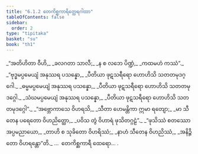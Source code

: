 ```yaml
---
title: "6.1.2 တေကိစ္ဆကာရိတ္ထေရဂါထာ"
tableOfContents: false
sidebar:
  order: 2
type: "tipitaka"
basket: "su"
book: "th1"
---
```



<DynamicBreadcrumb />

<Division number="381" book="th1" e="ch" v="19" p="282">

<Paragraph number="650" type="verses" book="th1">
_“အတိဟိတာ ဝီဟိ,_  
_ခလဂတာ သာလီ;_  
_န စ လဘေ ပိဏ္ဍံ,_  
_ကထမဟံ ကဿံ”._  

</Paragraph>

</Division>
<Division number="382" book="th1" e="ch" v="19" p="282">

<Paragraph number="651" type="verses" book="th1">
_“ဗုဒ္ဓမပ္ပမေယျံ အနုဿရ ပသန္နော,_  
_ပီတိယာ ဖုဋသရီရော ဟောဟိသိ သတတမုဒဂ္ဂေါ._  

</Paragraph>

</Division>
<Division number="383" book="th1" e="ch" v="19" p="282">

<Paragraph number="652" type="verses" book="th1">
_ဓမ္မမပ္ပမေယျံ အနုဿရ ပသန္နော,_  
_ပီတိယာ ဖုဋသရီရော ဟောဟိသိ သတတမုဒဂ္ဂေါ._  

</Paragraph>

</Division>
<Division number="384" book="th1" e="ch" v="19" p="282">

<Paragraph number="653" type="verses" book="th1">
_သံဃမပ္ပမေယျံ အနုဿရ ပသန္နော,_  
_ပီတိယာ ဖုဋသရီရော ဟောဟိသိ သတတမုဒဂ္ဂေါ”._  

</Paragraph>

</Division>
<Division number="385" book="th1" e="ch" v="19" p="283">

<Paragraph number="654" type="verses" book="th1">
_“အဗ္ဘောကာသေ ဝိဟရသိ,_  
_သီတာ ဟေမန္တိကာ ဣမာ ရတျော;_  
_မာ သီတေန ပရေတော ဝိဟညိတ္ထော,_  
_ပဝိသ တွံ ဝိဟာရံ ဖုသိတဂ္ဂဠံ”._  

</Paragraph>

</Division>
<Division number="386" book="th1" e="ch" v="19" p="283">

<Paragraph number="655" type="verses" book="th1">
_“ဖုသိဿံ စတဿော အပ္ပမညာယော,_  
_တာဟိ စ သုခိတော ဝိဟရိဿံ;_  
_နာဟံ သီတေန ဝိဟညိဿံ,_  
_အနိဉ္ဇိတော ဝိဟရန္တော”တိ._  


</Paragraph>
</Division>

<Paragraph number="656" type="center" book="th1">
…  တေကိစ္ဆကာရီ ထေရော… .
</Paragraph>